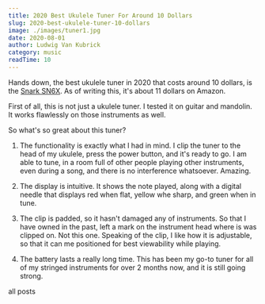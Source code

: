 ```yaml
---
title: 2020 Best Ukulele Tuner For Around 10 Dollars 
slug: 2020-best-ukulele-tuner-10-dollars
image: ./images/tuner1.jpg
date: 2020-08-01
author: Ludwig Van Kubrick
category: music
readTime: 10
---
```



Hands down, the best ukulele tuner in 2020 that costs around 10 dollars, is the <a href="https://amzn.to/2DpYVyS" rel="noopener noreferrer" target="_blank">
Snark SN6X</a>. As of writing this, it's about 11 dollars on Amazon.  

First of all, this is not just a ukulele tuner. I tested it on guitar and mandolin. It works
flawlessly on those instruments as well.

So what's so great about this tuner?

1. The functionality is exactly what I had in mind. I clip the tuner to the head of my ukulele,
press the power button, and it's ready to go. I am able to tune, in a room full of other people
playing other instruments, even during a song, and there is no interference whatsoever. Amazing.

2. The display is intuitive. It shows the note played, along with a digital needle that displays
red when flat, yellow whe sharp, and green when in tune.

3. The clip is padded, so it hasn't damaged any of instruments. So that I have owned in the past,
left a mark on the instrument head where is was clipped on. Not this one. Speaking of the clip,
I like how it is adjustable, so that it can me positioned for best viewability while playing.

4. The battery lasts a really long time. This has been my go-to tuner for all of my stringed
instruments for over 2 months now, and it is still going strong. 

<Link to="/posts" className="btn center-btn">
  all posts
</Link>
